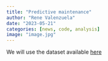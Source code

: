 ```yaml
---
title: "Predictive maintenance"
author: "Rene Valenzuela"
date: "2023-05-21"
categories: [news, code, analysis]
image: "image.jpg"
---
```


We will use the dataset available [here](https://archive.ics.uci.edu/ml/datasets/AI4I+2020+Predictive+Maintenance+Dataset)
